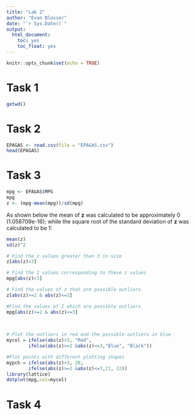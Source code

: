 ```yaml
---
title: "Lab 2"
author: "Evan Blosser"
date: "`r Sys.Date()`"
output: 
  html_document:
    toc: yes
    toc_float: yes
---
```


```r
knitr::opts_chunk$set(echo = TRUE)
```


# Task 1
```r
getwd()
```


# Task 2
```r
EPAGAS <- read.csv(file = "EPAGAS.csv")
head(EPAGAS)
```


# Task 3
```r
mpg <- EPAGAS$MPG
mpg
z <- (mpg-mean(mpg))/sd(mpg)
```

As shown below the mean of **z** was calculated to be approximately 0 (1.058709e-16); while the square root of the standard deviation of **z** was calculated to be 1:
```r
mean(z)
sd(z)^2
```
```r
# Find the z values greater than 3 in size
z[abs(z)>3]

# Find the I values corresponding to these z values
mpg[abs(z)>3]

# Find the values of z that are possible outliers
z[abs(z)>=2 & abs(z)<=3]

#Find the values of I which are possible outliers
mpg[abs(z)>=2 & abs(z)<=3]
 
 

# Plot the outliers in red and the possible outliers in blue
mycol = ifelse(abs(z)>3, "Red",
        ifelse(abs(z)>=2 &abs(z)<=3,"Blue", "Black"))  

#Plot points with different plotting shapes        
mypch = ifelse(abs(z)>3, 20,
        ifelse(abs(z)>=2 &abs(z)<=3,21, 22))
library(lattice)
dotplot(mpg,col=mycol)
```


# Task 4



